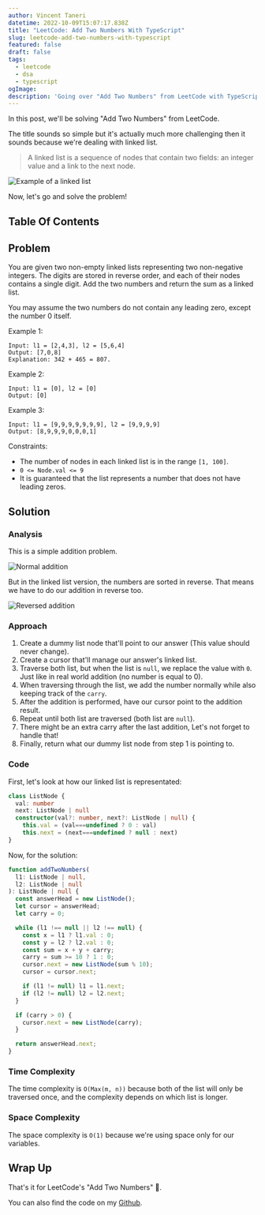 ```yaml
---
author: Vincent Taneri
datetime: 2022-10-09T15:07:17.838Z
title: "LeetCode: Add Two Numbers With TypeScript"
slug: leetcode-add-two-numbers-with-typescript
featured: false
draft: false
tags:
  - leetcode
  - dsa
  - typescript
ogImage:
description: 'Going over "Add Two Numbers" from LeetCode with TypeScript.'
---
```



In this post, we'll be solving "Add Two Numbers" from LeetCode.

The title sounds so simple but it's actually much more challenging then it sounds because we're dealing with linked list.

> A linked list is a sequence of nodes that contain two fields: an integer value and a link to the next node.

<img src={LinkedListImg} alt="Example of a linked list" />

Now, let's go and solve the problem!

## Table Of Contents

## Problem

You are given two non-empty linked lists representing two non-negative integers. The digits are stored in reverse order, and each of their nodes contains a single digit. Add the two numbers and return the sum as a linked list.

You may assume the two numbers do not contain any leading zero, except the number 0 itself.

Example 1:

```
Input: l1 = [2,4,3], l2 = [5,6,4]
Output: [7,0,8]
Explanation: 342 + 465 = 807.
```

Example 2:

```
Input: l1 = [0], l2 = [0]
Output: [0]
```

Example 3:

```
Input: l1 = [9,9,9,9,9,9,9], l2 = [9,9,9,9]
Output: [8,9,9,9,0,0,0,1]
```

Constraints:

- The number of nodes in each linked list is in the range `[1, 100]`.
- `0 <= Node.val <= 9`
- It is guaranteed that the list represents a number that does not have leading zeros.

## Solution

### Analysis

This is a simple addition problem.

<img src={NormalAdditionImg} alt="Normal addition" />

But in the linked list version, the numbers are sorted in reverse. That means we have to do our addition in reverse too.

<img src={ReversedAdditionImg} alt="Reversed addition" />

### Approach

1. Create a dummy list node that'll point to our answer (This value should never change).
2. Create a cursor that'll manage our answer's linked list.
3. Traverse both list, but when the list is `null`, we replace the value with `0`. Just like in real world addition (no number is equal to 0).
4. When traversing through the list, we add the number normally while also keeping track of the `carry`.
5. After the addition is performed, have our cursor point to the addition result.
6. Repeat until both list are traversed (both list are `null`).
7. There might be an extra carry after the last addition, Let's not forget to handle that!
8. Finally, return what our dummy list node from step 1 is pointing to.

### Code

First, let's look at how our linked list is representated:

```ts
class ListNode {
  val: number
  next: ListNode | null
  constructor(val?: number, next?: ListNode | null) {
    this.val = (val===undefined ? 0 : val)
    this.next = (next===undefined ? null : next)
}
```

Now, for the solution:

```ts
function addTwoNumbers(
  l1: ListNode | null,
  l2: ListNode | null
): ListNode | null {
  const answerHead = new ListNode();
  let cursor = answerHead;
  let carry = 0;

  while (l1 !== null || l2 !== null) {
    const x = l1 ? l1.val : 0;
    const y = l2 ? l2.val : 0;
    const sum = x + y + carry;
    carry = sum >= 10 ? 1 : 0;
    cursor.next = new ListNode(sum % 10);
    cursor = cursor.next;

    if (l1 != null) l1 = l1.next;
    if (l2 != null) l2 = l2.next;
  }

  if (carry > 0) {
    cursor.next = new ListNode(carry);
  }

  return answerHead.next;
}
```

### Time Complexity

The time complexity is `O(Max(m, n))` because both of the list will only be traversed once, and the complexity depends on which list is longer.

### Space Complexity

The space complexity is `O(1)` because we're using space only for our variables.

## Wrap Up

That's it for LeetCode's "Add Two Numbers" :tada:.

You can also find the code on my [Github](https://github.com/tanerijun/ts-leetcode).
